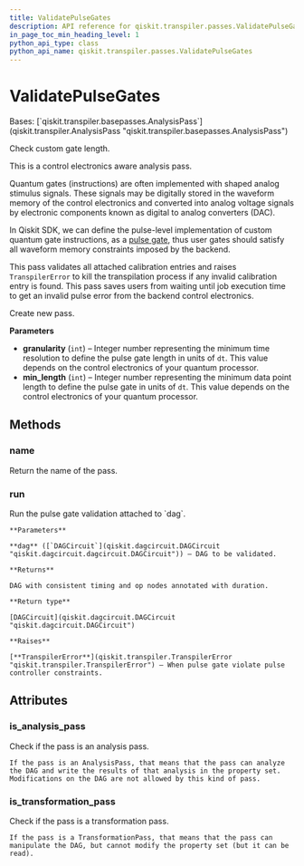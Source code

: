 ```yaml
---
title: ValidatePulseGates
description: API reference for qiskit.transpiler.passes.ValidatePulseGates
in_page_toc_min_heading_level: 1
python_api_type: class
python_api_name: qiskit.transpiler.passes.ValidatePulseGates
---
```


# ValidatePulseGates

<Class id="qiskit.transpiler.passes.ValidatePulseGates" github="https://github.com/qiskit/qiskit/tree/stable/0.23/qiskit/transpiler/passes/scheduling/alignments/pulse_gate_validation.py" signature="ValidatePulseGates(granularity=1, min_length=1)">
  Bases: [`qiskit.transpiler.basepasses.AnalysisPass`](qiskit.transpiler.AnalysisPass "qiskit.transpiler.basepasses.AnalysisPass")

  Check custom gate length.

  This is a control electronics aware analysis pass.

  Quantum gates (instructions) are often implemented with shaped analog stimulus signals. These signals may be digitally stored in the waveform memory of the control electronics and converted into analog voltage signals by electronic components known as digital to analog converters (DAC).

  In Qiskit SDK, we can define the pulse-level implementation of custom quantum gate instructions, as a [pulse gate](https://qiskit.org/documentation/tutorials/circuits_advanced/05_pulse_gates.html), thus user gates should satisfy all waveform memory constraints imposed by the backend.

  This pass validates all attached calibration entries and raises `TranspilerError` to kill the transpilation process if any invalid calibration entry is found. This pass saves users from waiting until job execution time to get an invalid pulse error from the backend control electronics.

  Create new pass.

  **Parameters**

  *   **granularity** (`int`) – Integer number representing the minimum time resolution to define the pulse gate length in units of `dt`. This value depends on the control electronics of your quantum processor.
  *   **min\_length** (`int`) – Integer number representing the minimum data point length to define the pulse gate in units of `dt`. This value depends on the control electronics of your quantum processor.

  ## Methods

  ### name

  <Function id="qiskit.transpiler.passes.ValidatePulseGates.name" signature="ValidatePulseGates.name()">
    Return the name of the pass.
  </Function>

  ### run

  <Function id="qiskit.transpiler.passes.ValidatePulseGates.run" signature="ValidatePulseGates.run(dag)">
    Run the pulse gate validation attached to `dag`.

    **Parameters**

    **dag** ([`DAGCircuit`](qiskit.dagcircuit.DAGCircuit "qiskit.dagcircuit.dagcircuit.DAGCircuit")) – DAG to be validated.

    **Returns**

    DAG with consistent timing and op nodes annotated with duration.

    **Return type**

    [DAGCircuit](qiskit.dagcircuit.DAGCircuit "qiskit.dagcircuit.DAGCircuit")

    **Raises**

    [**TranspilerError**](qiskit.transpiler.TranspilerError "qiskit.transpiler.TranspilerError") – When pulse gate violate pulse controller constraints.
  </Function>

  ## Attributes

  ### is\_analysis\_pass

  <Attribute id="qiskit.transpiler.passes.ValidatePulseGates.is_analysis_pass" name="is_analysis_pass">
    Check if the pass is an analysis pass.

    If the pass is an AnalysisPass, that means that the pass can analyze the DAG and write the results of that analysis in the property set. Modifications on the DAG are not allowed by this kind of pass.
  </Attribute>

  ### is\_transformation\_pass

  <Attribute id="qiskit.transpiler.passes.ValidatePulseGates.is_transformation_pass" name="is_transformation_pass">
    Check if the pass is a transformation pass.

    If the pass is a TransformationPass, that means that the pass can manipulate the DAG, but cannot modify the property set (but it can be read).
  </Attribute>
</Class>


